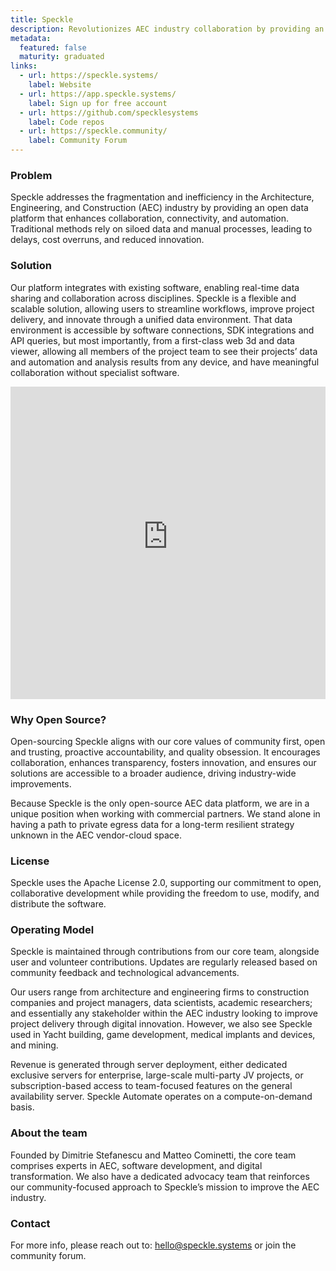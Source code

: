```yaml
---
title: Speckle
description: Revolutionizes AEC industry collaboration by providing an open data platform for real-time sharing and project visualization, fostering efficiency and innovation across disciplines.
metadata:
  featured: false
  maturity: graduated
links:
  - url: https://speckle.systems/
    label: Website
  - url: https://app.speckle.systems/
    label: Sign up for free account
  - url: https://github.com/specklesystems
    label: Code repos
  - url: https://speckle.community/
    label: Community Forum
---
```


### Problem

Speckle addresses the fragmentation and inefficiency in the Architecture, Engineering, and Construction (AEC) industry by providing an open data platform that enhances collaboration, connectivity, and automation. Traditional methods rely on siloed data and manual processes, leading to delays, cost overruns, and reduced innovation.

### Solution

Our platform integrates with existing software, enabling real-time data sharing and collaboration across disciplines. Speckle is a flexible and scalable solution, allowing users to streamline workflows, improve project delivery, and innovate through a unified data environment. That data environment is accessible by software connections, SDK integrations and API queries, but most importantly, from a first-class web 3d and data viewer, allowing all members of the project team to see their projects’ data and automation and analysis results from any device, and have meaningful collaboration without specialist software.

<iframe
  width="100%"
  height="500"
  src="https://www.youtube-nocookie.com/embed/pP6SZz6HUp0?si=TXy8R1cL9lq5waPK"
  title="YouTube video player"
  frameborder="0"
  allow="accelerometer; autoplay; clipboard-write; encrypted-media; gyroscope; picture-in-picture; web-share"
  referrerpolicy="strict-origin-when-cross-origin"
  allowfullscreen
></iframe>

### Why Open Source?

Open-sourcing Speckle aligns with our core values of community first, open and trusting, proactive accountability, and quality obsession. It encourages collaboration, enhances transparency, fosters innovation, and ensures our solutions are accessible to a broader audience, driving industry-wide improvements.

Because Speckle is the only open-source AEC data platform, we are in a unique position when working with commercial partners. We stand alone in having a path to private egress data for a long-term resilient strategy unknown in the AEC vendor-cloud space.

### License

Speckle uses the Apache License 2.0, supporting our commitment to open, collaborative development while providing the freedom to use, modify, and distribute the software.

### Operating Model

Speckle is maintained through contributions from our core team, alongside user and volunteer contributions. Updates are regularly released based on community feedback and technological advancements.

Our users range from architecture and engineering firms to construction companies and project managers, data scientists, academic researchers; and essentially any stakeholder within the AEC industry looking to improve project delivery through digital innovation. However, we also see Speckle used in Yacht building, game development, medical implants and devices, and mining.

Revenue is generated through server deployment, either dedicated exclusive servers for enterprise, large-scale multi-party JV projects, or subscription-based access to team-focused features on the general availability server. Speckle Automate operates on a compute-on-demand basis.

### About the team

Founded by Dimitrie Stefanescu and Matteo Cominetti, the core team comprises experts in AEC, software development, and digital transformation. We also have a dedicated advocacy team that reinforces our community-focused approach to Speckle’s mission to improve the AEC industry.

### Contact

For more info, please reach out to: [hello@speckle.systems](mailto:hello@speckle.systems) or join the community forum.
